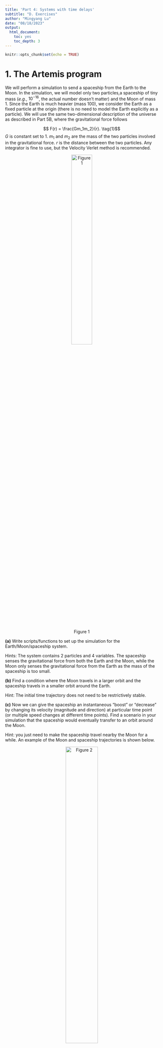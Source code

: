 ```yaml
---
title: 'Part 4: Systems with time delays'
subtitle: "D. Exercises"
author: "Mingyang Lu"
date: "08/18/2023"
output:
  html_document:
    toc: yes
    toc_depth: 3
---
```


```r
knitr::opts_chunk$set(echo = TRUE)
```

# 1. The Artemis program

We will perform a simulation to send a spaceship from the Earth to the Moon. In the simulation, we will model only two particles,a spaceship of tiny mass (*e.g.*, $10^{-16}$, the actual number doesn't matter) and the Moon of mass 1. Since the Earth is much heavier (mass 100), we consider the Earth as a fixed particle at the origin (there is no need to model the Earth explicitly as a particle). We will use the same two-dimensional description of the universe as described in Part 5B, where the gravitational force follows

$$ F(r) = \frac{Gm_1m_2}{r}. \tag{1}$$
$G$ is constant set to 1. $m_1$ and $m_2$ are the mass of the two particles involved in the gravitational force. $r$ is the distance between the two particles. Any integrator is fine to use, but the Velocity Verlet method is recommended.

<center> ![Figure 1](./extra/data/05D/spaceship.png){width=40%} </center>

**(a)** Write scripts/functions to set up the simulation for the Earth/Moon/spaceship system.

Hints: The system contains 2 particles and 4 variables. The spaceship senses the gravitational force from both the Earth and the Moon, while the Moon only senses the gravitational force from the Earth as the mass of the spaceship is too small. 

**(b)** Find a condition where the Moon travels in a larger orbit and the spaceship travels in a smaller orbit around the Earth. 

Hint: The initial time trajectory does not need to be restrictively stable.

**(c)** Now we can give the spaceship an instantaneous "boost" or "decrease" by changing its velocity (magnitude and direction) at particular time point (or multiple speed changes at different time points). Find a scenario in your simulation that the spaceship would eventually transfer to an orbit around the Moon.

Hint: you just need to make the spaceship travel nearby the Moon for a while. An example of the Moon and spaceship trajectories is shown below.

<center> ![Figure 2](./extra/data/05D/example.png){width=50%} </center> 

# 2. Simulation of a box of two-atom molecules

We consider $N_{tot} = 15$ identical molecules in a two-dimensional square box of size $a = 6$. Each molecule consists of two atoms connected by an elastic bond. Figure 3 illustrates such a system.

<center> ![Figure 3](./extra/data/05D/two_atom.png){width=30%} </center> 

We consider the following molecular potential

$$U = \sum_{ij}{(\frac{12}{r_{ij}^{12}} - \frac{6}{r_{ij}^6})} + \sum_{bond}{\frac{1}{2}kl_{bond}^2} \tag{2} $$ 
The first term is the Lennard Jones potential between any two atoms. The second term is the harmonic potential of the elastic bond for each molecule. We consider the periodic boundary condition. 

**(1)** Write a function to compute the total force for each atom.

**(2)** Write a code to perform a dynamics simulation of the box of the $N_{total}=15$ molecules using the velocity Verlet method. We consider the mass of each atom $m_i = 1$ (thus can be omitted), and $l_bond = 1$.

**(3)** Simulate the system for a sufficiently long time and compute the radial distribution function. 
